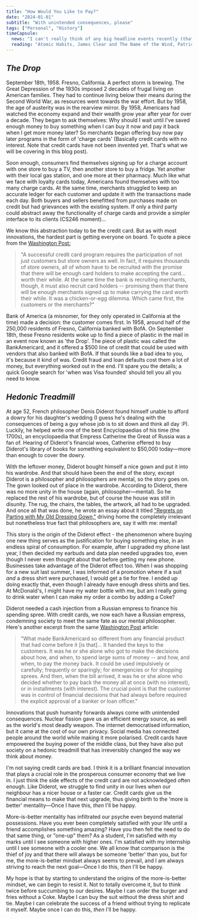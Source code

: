 ```yaml
---
title: "How Would You Like to Pay?"
date: "2024-01-01"
subtitle: "With unintended consequences, please"
tags: ["Personal", "History"]
timeCapsule:
  news: "I can't really think of any big headline events recently (that's probably good, since these events are almost always negative). Maine and Colorado remove Trump from the Republican primary ballot, Charlie Munger passes away at 99."
  reading: "Atomic Habits, James Clear and The Name of the Wind, Patrick Rothfuss"
---
```


## *The Drop*

September 18th, 1958. Fresno, California. A perfect storm is brewing. The Great Depression of the 1930s imposed 2 decades of frugal living on American families. They had to continue living below their means during the Second World War, as resources went towards the war effort. But by 1958, the age of austerity was in the rearview mirror. By 1958, Americans had watched the economy expand and their wealth grow year after year for over a decade. They began to ask themselves: Why should I wait until I've saved enough money to buy something when I can buy it now and pay it back when I get more money later? So merchants began offering buy now pay later programs in the form of 'charge cards' (Basically credit cards with no interest. Note that credit cards have not been invented yet. That's what we will be covering in this blog post).

Soon enough, consumers find themselves signing up for a charge account with one store to buy a TV, then another store to buy a fridge. Yet another with their local gas station, and one more at their pharmacy. Much like what we face with loyalty cards today, Americans found themselves with too many charge cards. At the same time, merchants struggled to keep an accurate ledger for each customer and update it with the transactions made each day. Both buyers and sellers benefitted from purchases made on credit but had grievances with the existing system. If only a third party could abstract away the functionality of charge cards and provide a simpler interface to its clients (CS246 moment)…

We know this abstraction today to be the credit card. But as with most innovations, the hardest part is getting everyone on board. To quote a piece from the [Washington Post:](https://www.washingtonpost.com/archive/lifestyle/magazine/1994/11/04/the-day-the-credit-card-was-born/d42da27b-0437-4a67-b753-bf9b440ad6dc/)

> "A successful credit card program requires the participation of not just customers but store owners as well. In fact, it requires thousands of store owners, all of whom have to be recruited with the promise that there will be enough card holders to make accepting the card… worth their while. At the same time the bank is recruiting merchants, though, it must also recruit card holders -- promising them that there will be enough merchants signed up to make carrying the card worth their while. It was a chicken-or-egg dilemma. Which came first, the customers or the merchants?"

Bank of America (a misnomer, for they only operated in California at the time) made a decision: the customer comes first. In 1958, around half of the 250,000 residents of Fresno, California banked with BofA. On September 18th, these Fresno residents woke up to find a piece of plastic in the mail in an event now known as 'the Drop'. The piece of plastic was called the BankAmericard, and it offered a $500 line of credit that could be used with vendors that also banked with BofA. If that sounds like a bad idea to you, it's because it kind of was. Credit fraud and loan defaults cost them a lot of money, but everything worked out in the end. I'll spare you the details; a quick Google search for 'when was Visa founded' should tell you all you need to know.

## *Hedonic Treadmill*

At age 52, French philosopher Denis Diderot found himself unable to afford a dowry for his daughter's wedding (I guess he's dealing with the consequences of being a guy whose job is to sit down and think all day :P). Luckily, he helped write one of the best Encyclopaedias of his time (the 1700s), an encyclopaedia that Empress Catherine the Great of Russia was a fan of. Hearing of Diderot's financial woes, Catherine offered to buy Diderot's library of books for something equivalent to $50,000 today—more than enough to cover the dowry.

With the leftover money, Diderot bought himself a nice gown and put it into his wardrobe. And that should have been the end of the story, except Diderot is a philosopher and philosophers are mental, so the story goes on. The gown looked out of place in the wardrobe. According to Diderot, there was no more unity in the house (again, philosopher—mental). So he replaced the rest of his wardrobe, but of course the house was still in disunity. The rug, the chairs, the tables, the artwork, all had to be upgraded. And once all that was done, he wrote an essay about it titled ["Regrets on Parting with My Old Dressing Gown,"](https://www.marxists.org/reference/archive/diderot/1769/regrets.htm) driving home the completely irrelevant but nonetheless true fact that philosophers are, say it with me: mental!

This story is the origin of the Diderot effect - the phenomenon where buying one new thing serves as the justification for buying something else, in an endless spiral of consumption. For example, after I upgraded my phone last year, I then decided my earbuds and data plan needed upgrades too, even though I never even thought about that before getting my new phone. Businesses take advantage of the Diderot effect too. When I was shopping for a new suit last summer, I was informed of a promotion where if a suit *and* a dress shirt were purchased, I would get a tie for free. I ended up doing exactly that, even though I already have enough dress shirts and ties. At McDonald's, I might have my water bottle with me, but am I really going to drink water when I can make my order a combo by adding a Coke?

Diderot needed a cash injection from a Russian empress to finance his spending spree. With credit cards, we now each have a Russian empress, condemning society to meet the same fate as our mental philosopher. Here's another excerpt from the same [Washington Post](https://www.washingtonpost.com/archive/lifestyle/magazine/1994/11/04/the-day-the-credit-card-was-born/d42da27b-0437-4a67-b753-bf9b440ad6dc/) article:

> "What made BankAmericard so different from any financial product that had come before it [is that]… It handed the keys to the customers. It was he or she alone who got to make the decisions about how, and when, to spend large sums of money -- and how, and when, to pay the money back. It could be used impulsively or carefully; frequently or sparingly; for emergencies or for shopping sprees. And then, when the bill arrived, it was he or she alone who decided whether to pay back the money all at once (with no interest), or in installments (with interest). The crucial point is that the customer was in control of financial decisions that had always before required the explicit approval of a banker or loan officer."

Innovations that push humanity forwards always come with unintended consequences. Nuclear fission gave us an efficient energy source, as well as the world's most deadly weapon. The internet democratised information, but it came at the cost of our own privacy. Social media has connected people around the world while making it more polarised. Credit cards have empowered the buying power of the middle class, but they have also put society on a hedonic treadmill that has irreversibly changed the way we think about money.

I'm not saying credit cards are bad. I think it is a brilliant financial innovation that plays a crucial role in the prosperous consumer economy that we live in. I just think the side effects of the credit card are not acknowledged often enough. Like Diderot, we struggle to find unity in our lives when our neighbour has a nicer house or a faster car. Credit cards give us the financial means to make that next upgrade, thus giving birth to the 'more is better' mentality—Once I have this, *then* I'll be happy.

More-is-better mentality has infiltrated our psyche even beyond material possessions. Have you ever been completely satisfied with your life until a friend accomplishes something amazing? Have you then felt the need to do that same thing, or "one-up" them? As a student, I'm satisfied with my marks until I see someone with higher ones. I'm satisfied with my internship until I see someone with a cooler one. We all know that comparison is the thief of joy and that there will always be someone 'better' than you, but for me, the more-is-better mindset always seems to prevail, and I am always striving to reach the next goal—Once I do this, *then* I'll be happy.

My hope is that by starting to understand the origins of the more-is-better mindset, we can begin to resist it. Not to totally overcome it, but to think twice before succumbing to our desires. Maybe I can order the burger and fries without a Coke. Maybe I can buy the suit without the dress shirt and tie. Maybe I can celebrate the success of a friend without trying to replicate it myself. Maybe once I can do this, *then* I'll be happy.
